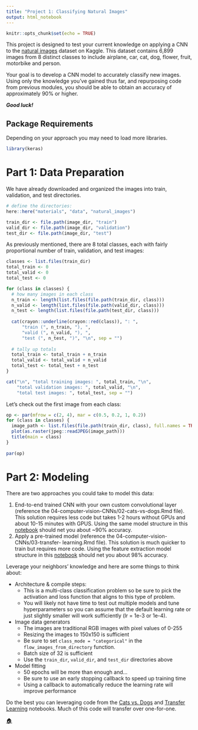 ```yaml
---
title: "Project 1: Classifying Natural Images"
output: html_notebook
---
```


```r
knitr::opts_chunk$set(echo = TRUE)
```

This project is designed to test your current knowledge on applying a CNN to the 
[natural images](https://www.kaggle.com/prasunroy/natural-images) dataset on Kaggle. 
This dataset contains 6,899 images from 8 distinct classes to include airplane, 
car, cat, dog, flower, fruit, motorbike and person.

Your goal is to develop a CNN model to accurately classify new images. Using only 
the knowledge you've gained thus far, and repurposing code from previous modules, 
you should be able to obtain an accuracy of approximately 90% or higher.

___Good luck!___

## Package Requirements

Depending on your approach you may need to load more libraries.

```r
library(keras)
```


# Part 1: Data Preparation

We have already downloaded and organized the images into train, validation, and 
test directories.

```r
# define the directories:
here::here("materials", "data", "natural_images")

train_dir <- file.path(image_dir, "train")
valid_dir <- file.path(image_dir, "validation")
test_dir <- file.path(image_dir, "test")
```

As previously mentioned, there are 8 total classes, each with fairly proportional 
number of train, validation, and test images:

```r
classes <- list.files(train_dir)
total_train <- 0
total_valid <- 0
total_test <- 0

for (class in classes) {
  # how many images in each class
  n_train <- length(list.files(file.path(train_dir, class)))
  n_valid <- length(list.files(file.path(valid_dir, class)))
  n_test <- length(list.files(file.path(test_dir, class)))
  
  cat(crayon::underline(crayon::red(class)), ": ", 
      "train (", n_train, "), ", 
      "valid (", n_valid, "), ", 
      "test (", n_test, ")", "\n", sep = "")
  
  # tally up totals
  total_train <- total_train + n_train
  total_valid <- total_valid + n_valid
  total_test <- total_test + n_test
}

cat("\n", "total training images: ", total_train, "\n",
    "total validation images: ", total_valid, "\n",
    "total test images: ", total_test, sep = "")
```

Let's check out the first image from each class:

```r
op <- par(mfrow = c(2, 4), mar = c(0.5, 0.2, 1, 0.2))
for (class in classes) {
  image_path <- list.files(file.path(train_dir, class), full.names = TRUE)[[1]]
  plot(as.raster(jpeg::readJPEG(image_path)))
  title(main = class)
}
       
par(op)
```

# Part 2: Modeling

There are two approaches you could take to model this data:

1. End-to-end trained CNN with your own custom convolutional layer (reference 
   the 04-computer-vision-CNNs/02-cats-vs-dogs.Rmd file). This solution requires
   less code but takes 1-2 hours without GPUs and about 10-15 minutes with GPUS.
   Using the same model structure in this
   [notebook](https://misk-data-science.github.io/misk-dl/notebooks/05-cats-vs-dogs.nb.html)
   should net you about ~90% accuracy.
2. Apply a pre-trained model (reference the 04-computer-vision-CNNs/03-transfer-
   learning.Rmd file). This solution is much quicker to train but requires more
   code. Using the feature extraction model structure in this [notebook](https://misk-data-science.github.io/misk-dl/notebooks/06-transfer-learning.nb.html)
   should net you about 98% accuracy.

Leverage your neighbors' knowledge and here are some things to think about:

- Architecture & compile steps:
   - This is a multi-class classification problem so be sure to pick the
     activation and loss function that aligns to this type of problem.
   - You will likely not have time to test out multiple models and tune
     hyperparameters so you can assume that the default learning rate or just
     slightly smaller will work sufficiently (lr = 1e-3 or 1e-4).
- Image data generators
   - The images are traditional RGB images with pixel values of 0-255
   - Resizing the images to 150x150 is sufficient
   - Be sure to set `class_mode = "categorical"` in the `flow_images_from_directory`
     function.
   - Batch size of 32 is sufficient
   - Use the `train_dir`, `valid_dir`, and `test_dir` directories above
- Model fitting
   - 50 epochs will be more than enough and... 
   - Be sure to use an early stopping callback to speed up training time
   - Using a callback to automatically reduce the learning rate will improve
     performance
   
Do the best you can leveraging code from the [Cats vs. Dogs](https://misk-data-science.github.io/misk-dl/notebooks/05-cats-vs-dogs.nb.html)
and [Transfer Learning](https://misk-data-science.github.io/misk-dl/notebooks/06-transfer-learning.nb.html)
notebooks. Much of this code will transfer over one-for-one. 

[🏠](https://github.com/misk-data-science/misk-dl)
